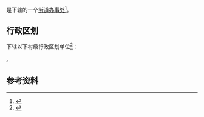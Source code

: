 {{中国乡级行政区|21/11/04/009/000}}

'''{{PAGENAMEBASE}}'''是{{PRC admin/fullname|21/11/04/009/000|3}}下辖的一个[[街道办事处|街道办事处]]<ref>{{PRC admin/ref sgc|{{PRC admin/parent|21/11/04/009/000}}}}</ref>。

== 行政区划 ==
{{PAGENAMEBASE}}下辖以下村级行政区划单位<ref>{{PRC admin/ref sgc|21/11/04/009/000}}</ref>：

{{PRC admin/children|21/11/04/009/000}}。

== 参考资料 ==
{{reflist}}

{{辽宁行政区划小作品}}
{{PRC admin/navcat|21/11/04/009/000}}